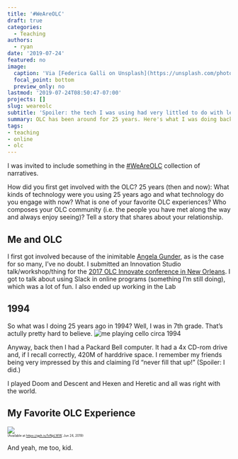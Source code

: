 ```yaml
---
title: '#WeAreOLC'
draft: true
categories:
  - Teaching
authors:
  - ryan
date: '2019-07-24'
featured: no
image:
  caption: 'Via [Federica Galli on Unsplash](https://unsplash.com/photos/aiqKc07b5PA)'
  focal_point: bottom
  preview_only: no
lastmod: '2019-07-24T08:50:47-07:00'
projects: []
slug: weareolc
subtitle: 'Spoiler: the tech I was using had very littled to do with learning.'
summary: OLC has been around for 25 years. Here's what I was doing back then.
tags:
- teaching
- online
- olc
---
```


I was invited to include something in the [#WeAreOLC](https://onlinelearningconsortium.org/weareolc-the-power-of-storytelling-at-accelerates-25th-anniversary/) collection of narratives. 

How did you first get involved with the OLC?
25 years (then and now): What kinds of technology were you using 25 years ago and what technology do you engage with now?
What is one of your favorite OLC experiences?
Who composes your OLC community (i.e. the people you have met along the way and always enjoy seeing)? Tell a story that shares about your relationship.

## Me and OLC

I first got involved because of the inimitable [Angela Gunder](https://twitter.com/angelagunder), as is the case for so many, I've no doubt. I submitted an Innovation Studio talk/workshop/thing for the [2017 OLC Innovate conference in New Orleans](https://ryanstraight.com/2017/07/26/olc-innovate-2017/). I got to talk about using Slack in online programs (something I'm still doing), which was a lot of fun. I also ended up working in the Lab


## 1994

So what was I doing 25 years ago in 1994? Well, I was in 7th grade. That's actully pretty hard to believe. ![me playing cello circa 1994](cello.jpg)

Anyway, back then I had a Packard Bell computer. It had a 4x CD-rom drive and, if I recall correctly, 420M of harddrive space. I remember my friends being very impressed by this and claiming I'd "never fill that up!" (Spoiler: I did.)

I played Doom and Descent and Hexen and Heretic and all was right with the world.


## My Favorite OLC Experience



![](https://media.giphy.com/media/awxqzKhiUV4ly/giphy.gif)<br /><div style='font-size:50%'>(Available at [https://gph.is/1vNpLWW](https://gph.is/1vNpLWW), Jun 24, 2019)</div>  

And yeah, me too, kid.
